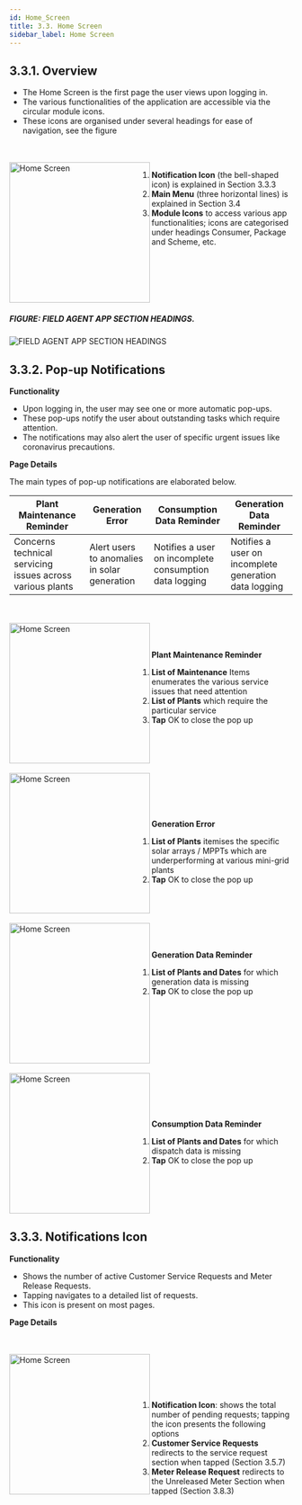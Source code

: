```yaml
---
id: Home_Screen
title: 3.3. Home Screen
sidebar_label: Home Screen
---
```



## 3.3.1. Overview
* The Home Screen is the first page the user views upon logging in.
* The various functionalities of the application are accessible via the circular module icons.
* These icons are organised under several headings for ease of navigation, see the figure

<br clear="both"/>
<br clear="right"/>
<img align="left" src={useBaseUrl("img/scrnshts/3.3_1_HomeScreen.png")} alt="Home Screen" width="250"/>

1.  **Notification Icon** (the bell-shaped icon) is explained in Section 3.3.3
2.  **Main Menu** (three horizontal lines) is explained in Section 3.4
3.  **Module Icons** to access various app functionalities; icons are categorised under headings Consumer, Package and Scheme, etc.

<br clear="both"/>


<!-- ![Home Screen](./assets/3.4_HomScreen.png)  -->

##### FIGURE: FIELD AGENT APP SECTION HEADINGS.
![FIELD AGENT APP SECTION HEADINGS](./assets/3.5_AppSecHeadings.svg)

## 3.3.2. Pop-up Notifications
**Functionality**
* Upon logging in, the user may see one or more automatic pop-ups.
* These pop-ups notify the user about outstanding tasks which require attention.
* The notifications may also alert the user of specific urgent issues like coronavirus precautions.

**Page Details** 

The main types of pop-up notifications are elaborated below.

| Plant Maintenance Reminder|Generation Error| Consumption Data Reminder| Generation Data Reminder|
|--|--|--|--|
|Concerns technical servicing issues across various plants| Alert users to anomalies in solar generation| Notifies a user on incomplete consumption data logging| Notifies a user on incomplete generation data logging|


<br clear="both"/>
<br clear="right"/>
<img align="left" src={useBaseUrl("img/scrnshts/3.3_2_PlantMaintenance.png")} alt="Home Screen" width="250"/>
<br/><br/>

**Plant Maintenance Reminder**

1.  **List of Maintenance** Items enumerates the various service issues that need attention
2.  **List of Plants** which require the particular service
3.  **Tap** OK to close the pop up

<br clear="both"/>

<br clear="right"/>
<img align="left" src={useBaseUrl("img/scrnshts/3.3_3_GenerationError.png")} alt="Home Screen" width="250"/>
<br/><br/><br></br>

**Generation Error**

1.  **List of Plants** itemises the specific solar arrays / MPPTs which are underperforming at various mini-grid plants
2.  **Tap** OK to close the pop up

<br clear="both"/>

<br clear="right"/>
<img align="left" src={useBaseUrl("img/scrnshts/3.3_4_GenerationDataReminder.png")} alt="Home Screen" width="250"/>
<br/><br/>

**Generation Data Reminder**

1.  **List of Plants and Dates** for which generation data is missing
2.  **Tap** OK to close the pop up

<br clear="both"/>

<br clear="right"/>
<img align="left" src={useBaseUrl("img/scrnshts/3.3_5_ConsumptionDataReminder.png")} alt="Home Screen" width="250"/>
<br/><br/><br></br>

**Consumption Data Reminder**

1.  **List of Plants and Dates** for which dispatch data is missing
2.  **Tap** OK to close the pop up

<br clear="both"/>


<!-- ![Plant Maintenance Reminder](./assets/3.6_PlantMaintenanceRemind.png)

![Generation Error](./assets/3.7_GenError.png) 

![Generation Data Reminder](./assets/3.8_GenDataRemind.png) 

![Consumption Data Reminder](./assets/3.9_ConsDataReminder.png) -->

## 3.3.3. Notifications Icon
**Functionality**
* Shows the number of active Customer Service Requests and Meter Release Requests.
* Tapping navigates to a detailed list of requests.
* This icon is present on most pages.

**Page Details**

<br clear="both"/>
<br clear="right"/>
<img align="left" src={useBaseUrl("img/scrnshts/3.3_6_NotificationIcon.png")} alt="Home Screen" width="250"/>
<br/><br/><br></br>

1.  **Notification Icon**: shows the total number of pending requests; tapping the icon presents the following options
2.  **Customer Service Requests** redirects to the service request section when tapped (Section 3.5.7)
3.  **Meter Release Request** redirects to the Unreleased Meter Section when tapped (Section 3.8.3)

<br clear="both"/>

<!-- ![Page Details](./assets/3.10_PageDetails.png) -->

